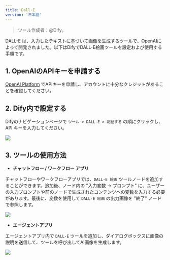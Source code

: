 ```yaml
---
title: Dall·E
version: '日本語'
---
```


> ツール作成者：@Dify。

DALL-E は、入力したテキストに基づいて画像を生成するツールで、OpenAIによって開発されました。以下はDifyでDALL-E絵画ツールを設定および使用する手順です。

## 1. OpenAIのAPIキーを申請する

[OpenAI Platform](https://platform.openai.com/) でAPIキーを申請し、アカウントに十分なクレジットがあることを確認してください。

## 2. Dify内で設定する

Difyのナビゲーションページで `ツール > DALL-E > 認証する` の順にクリックし、API キーを入力してください。

![](/ja-jp/img/tools-dalle.png)

## 3. ツールの使用方法

* **チャットフロー / ワークフロー アプリ**

チャットフローやワークフローアプリでは、`DALL-E 絵画` ツールノードを追加することができます。追加後、ノード内の "入力変数 → プロンプト" に、ユーザーの入力プロンプトや前のノードで生成されたコンテンツへの[変数](../../build-app/flow-app/variables)を入力する必要があります。最後に、変数を使用して `DALL-E 絵画` の出力画像を "終了" ノードで参照します。

![](/ja-jp/img/dalle3-node.png)

* **エージェントアプリ**

エージェントアプリ内で `DALL-E` ツールを追加し、ダイアログボックスに画像の説明を送信して、ツールを呼び出してAI画像を生成します。

![](/ja-jp/img/agent-dalle3.png)
